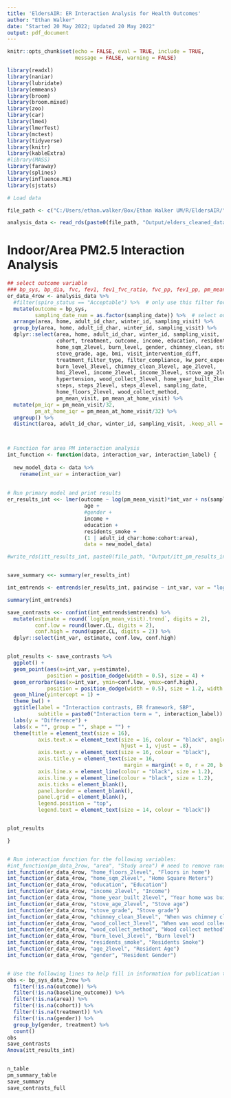 ```yaml
---
title: 'EldersAIR: ER Interaction Analysis for Health Outcomes'
author: "Ethan Walker"
date: "Started 20 May 2022; Updated 20 May 2022"
output: pdf_document
---
```


```r
knitr::opts_chunk$set(echo = FALSE, eval = TRUE, include = TRUE,
                      message = FALSE, warning = FALSE)
```

```r
library(readxl)
library(naniar)
library(lubridate)
library(emmeans)
library(broom)
library(broom.mixed)
library(zoo)
library(car)
library(lme4)
library(lmerTest)
library(mctest)
library(tidyverse)
library(knitr)
library(kableExtra)
#library(MASS)
library(faraway)
library(splines)
library(influence.ME)
library(sjstats)
```

```r
# Load data

file_path <- c("C:/Users/ethan.walker/Box/Ethan Walker UM/R/EldersAIR/")

analysis_data <- read_rds(paste0(file_path, "Output/elders_cleaned_dataset_by_visit.rds")) 
```

# Indoor/Area PM2.5 Interaction Analysis
```r
## select outcome variable
### bp_sys, bp_dia, fvc, fev1, fev1_fvc_ratio, fvc_pp, fev1_pp, pm_mean_visit
er_data_4row <- analysis_data %>% 
  #filter(spiro_status == "Acceptable") %>%  # only use this filter for spiro outcomes
  mutate(outcome = bp_sys,
         sampling_date_num = as.factor(sampling_date)) %>%  # select outcome here
  arrange(area, home, adult_id_char, winter_id, sampling_visit) %>% 
  group_by(area, home, adult_id_char, winter_id, sampling_visit) %>% 
  dplyr::select(area, home, adult_id_char, winter_id, sampling_visit, 
                cohort, treatment, outcome, income, education, residents_smoke, 
                home_sqm_2level, burn_level, gender, chimney_clean, stove_age, 
                stove_grade, age, bmi, visit_intervention_diff, 
                treatment_filter_type, filter_compliance, kw_perc_expected,
                burn_level_3level, chimney_clean_3level, age_2level,
                bmi_2level, income_2level, income_3level, stove_age_2level,
                hypertension, wood_collect_3level, home_year_built_2level,
                steps, steps_2level, steps_4level, sampling_date,
                home_floors_2level, wood_collect_method,
                pm_mean_visit, pm_mean_at_home_visit) %>% 
  mutate(pm_iqr = pm_mean_visit/32,
         pm_at_home_iqr = pm_mean_at_home_visit/32) %>% 
  ungroup() %>% 
  distinct(area, adult_id_char, winter_id, sampling_visit, .keep_all = T) 



# Function for area PM interaction analysis
int_function <- function(data, interaction_var, interaction_label) {
  
  new_model_data <- data %>% 
    rename(int_var = interaction_var)
  
  
# Run primary model and print results
er_results_int <<- lmer(outcome ~ log(pm_mean_visit)*int_var + ns(sampling_date, df = 4) + 
                         age + 
                         #gender + 
                         income + 
                         education + 
                         residents_smoke +
                         (1 | adult_id_char:home:cohort:area), 
                         data = new_model_data)

#write_rds(itt_results_int, paste0(file_path, "Output/itt_pm_results_int_age.rds"))


save_summary <<- summary(er_results_int)

int_emtrends <- emtrends(er_results_int, pairwise ~ int_var, var = "log(pm_mean_visit)")

summary(int_emtrends)

save_contrasts <<- confint(int_emtrends$emtrends) %>% 
  mutate(estimate = round(`log(pm_mean_visit).trend`, digits = 2),
         conf.low = round(lower.CL, digits = 2),
         conf.high = round(upper.CL, digits = 2)) %>% 
  dplyr::select(int_var, estimate, conf.low, conf.high)


plot_results <- save_contrasts %>% 
  ggplot() +
  geom_point(aes(x=int_var, y=estimate), 
             position = position_dodge(width = 0.5), size = 4) +
  geom_errorbar(aes(x=int_var, ymin=conf.low, ymax=conf.high), 
             position = position_dodge(width = 0.5), size = 1.2, width = 0.5) +
  geom_hline(yintercept = 1) +
  theme_bw() +  
  ggtitle(label = "Interaction contrasts, ER framework, SBP",
          subtitle = paste0("Interaction term = ", interaction_label)) +
  labs(y = "Difference") +
  labs(x = "", group = "", shape = "") +
  theme(title = element_text(size = 16), 
          axis.text.x = element_text(size = 16, colour = "black", angle = 45,
                                     hjust = 1, vjust = .8),
          axis.text.y = element_text(size = 16, colour = "black"),
          axis.title.y = element_text(size = 16,
                                      margin = margin(t = 0, r = 20, b = 0, l = 0)),
          axis.line.x = element_line(colour = "black", size = 1.2), 
          axis.line.y = element_line(colour = "black", size = 1.2), 
          axis.ticks = element_blank(), 
          panel.border = element_blank(), 
          panel.grid = element_blank(),
          legend.position = "top",
          legend.text = element_text(size = 14, colour = "black")) 


plot_results 

}


# Run interaction function for the following variables:
#int_function(pm_data_2row, "area", "Study area") # need to remove random effect in model
int_function(er_data_4row, "home_floors_2level", "Floors in home")
int_function(er_data_4row, "home_sqm_2level", "Home Square Meters")
int_function(er_data_4row, "education", "Education")
int_function(er_data_4row, "income_2level", "Income")
int_function(er_data_4row, "home_year_built_2level", "Year home was built")
int_function(er_data_4row, "stove_age_2level", "Stove age")
int_function(er_data_4row, "stove_grade", "Stove grade")
int_function(er_data_4row, "chimney_clean_3level", "When was chimney cleaned")
int_function(er_data_4row, "wood_collect_3level", "When was wood collected")
int_function(er_data_4row, "wood_collect_method", "Wood collect method")
int_function(er_data_4row, "burn_level_3level", "Burn level")
int_function(er_data_4row, "residents_smoke", "Residents Smoke")
int_function(er_data_4row, "age_2level", "Resident Age")
int_function(er_data_4row, "gender", "Resident Gender")


# Use the following lines to help fill in information for publication tables:
obs <- bp_sys_data_2row %>% 
  filter(!is.na(outcome)) %>% 
  filter(!is.na(baseline_outcome)) %>%
  filter(!is.na(area)) %>% 
  filter(!is.na(cohort)) %>% 
  filter(!is.na(treatment)) %>% 
  filter(!is.na(gender)) %>%
  group_by(gender, treatment) %>% 
  count()
obs
save_contrasts
Anova(itt_results_int)


n_table
pm_summary_table
save_summary
save_contrasts_full
```

